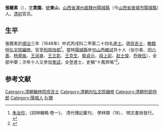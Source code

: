 {{Otheruses|other=名为张东山的其他人物|张东山}}

'''張爾素'''（{{bd|？||？|catIdx=}}），[[表字|字]]'''賁園'''，[[號|號]]'''東山'''，[[山西省|山西省]][[澤州直隸州|澤州直隸州]][[陽城縣|陽城縣]]（今[[山西省|山西省]][[晉城市|晉城市]][[陽城縣|陽城縣]]）人。[[清初|清初]]官员。

== 生平 ==
張爾素於[[順治|順治]]三年（1646年）中式丙戌科二甲第二十四名[[進士|進士]]。選[[庶吉士|庶吉士]]，[[散館|散館]]授[[内弘文院|弘文院]][[編修|編修]]。官至[[刑部侍郎|刑部侍郎]]<ref>[[朱汝珍|朱汝珍]]，《詞林輯略·卷一》， 清代傳記叢刊， 學林類（18）， 明文書局發行。</ref>。當時[[陽城縣|陽城縣]]參加[[山西|山西]][[鄉試|鄉試]]共十人（张尔素、[[田六善|田六善]]、[[杨荣胤|杨荣胤]]、[[王润身|王润身]]、[[王兰彰|王兰彰]]、[[王克生|王克生]]、[[衛貞元|衛貞元]]、[[段上彩|段上彩]]、[[赵士俊|赵士俊]]、[[乔映伍|乔映伍]]），全部中舉；次年十人又參加[[會試|會試]]，全登進士，史稱“十鳳齊鳴”<ref>{{cite journal|title=“十凤齐鸣”展新姿|journal=《教育》|year=2010年|issue=22期|url=http://www.cnki.com.cn/Article/CJFDTotal-JYCH201022001.htm|access-date=2012-08-06|archive-date=2015-09-23|archive-url=https://web.archive.org/web/20150923230801/http://www.cnki.com.cn/Article/CJFDTotal-JYCH201022001.htm|dead-url=no}}</ref>。

==参考文献==
{{reflist}}

{{順治三年丙戌科殿試金榜}}
{{清朝官员小作品}}
{{Authority control}}
{{DEFAULTSORT:Zhang張}}
[[Category:清朝翰林院庶吉士|Category:清朝翰林院庶吉士]]
[[Category:清朝内弘文院编修|Category:清朝内弘文院编修]]
[[Category:清朝刑部侍郎|Category:清朝刑部侍郎]]
[[Category:陽城人|Category:陽城人]]
[[Category:张姓|Er爾]]